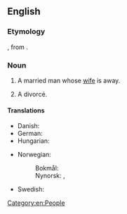 ==English==

===Etymology===
{{compound|en|grass|widower}}, from {{m|en|grass widow}}.

===Noun===
{{en-noun}}

# {{lb|en|idiomatic|rare}} A married man whose [[wife]] is away.
# A divorcé.

====Translations====
{{trans-top|a married man whose wife is away}}
* Danish: {{t|da|græsenkemand|c}}
* German: {{t+|de|Strohwitwer|m}}
* Hungarian: {{t+|hu|szalmaözvegy}}
{{trans-mid}}
* Norwegian:
*: Bokmål: {{t|nb|gressenkemann|m}}
*: Nynorsk: {{t|nn|grasenkemann|m}}, {{t|nn|grasenkjemann|m}}
* Swedish: {{t+|sv|gräsänkling|c}}
{{trans-bottom}}

[[Category:en:People]]